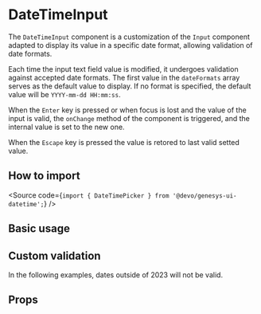 

<Meta of={Stories} />

# DateTimeInput

The `DateTimeInput` component is a customization of the `Input` component
adapted to display its value in a specific date format, allowing validation
of date formats.

Each time the input text field value is modified, it undergoes validation
against accepted date formats.
The first value in the `dateFormats` array serves as the default value to display.
If no format is specified, the default value will be `YYYY-mm-dd HH:mm:ss`.

When the `Enter` key is pressed or when focus is lost and the value of the input
is valid, the `onChange` method of the component is triggered,
and the internal value is set to the new one.

When the `Escape` key is pressed the value is retored to last valid setted value.

## How to import

<Source code={`import { DateTimePicker } from '@devo/genesys-ui-datetime';`} />

## Basic usage

<Canvas of={Stories.Base} />

## Custom validation

In the following examples, dates outside of 2023 will not be valid.

<Canvas of={Stories.Base} />

## Props

<ArgTypes of={Stories} />
